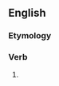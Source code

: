 ==English==

===Etymology===
{{suffix|en|strive|eth}}

===Verb===
{{head|en|verb form}}

# {{en-archaic third-person singular of|strive}}